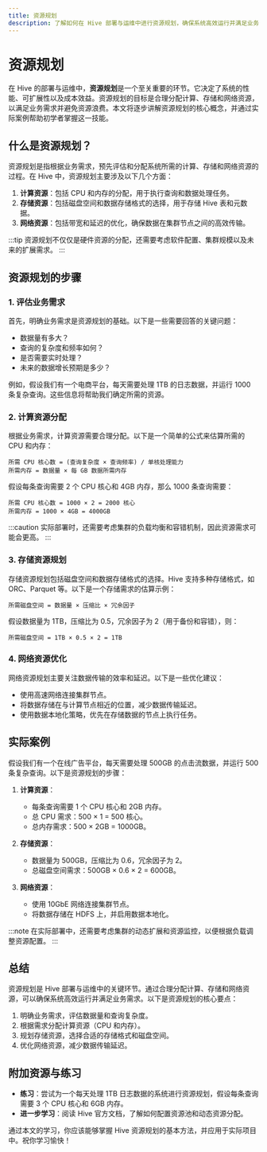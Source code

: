 ```yaml
---
title: 资源规划
description: 了解如何在 Hive 部署与运维中进行资源规划，确保系统高效运行并满足业务需求。
---
```


# 资源规划

在 Hive 的部署与运维中，**资源规划**是一个至关重要的环节。它决定了系统的性能、可扩展性以及成本效益。资源规划的目标是合理分配计算、存储和网络资源，以满足业务需求并避免资源浪费。本文将逐步讲解资源规划的核心概念，并通过实际案例帮助初学者掌握这一技能。

## 什么是资源规划？

资源规划是指根据业务需求，预先评估和分配系统所需的计算、存储和网络资源的过程。在 Hive 中，资源规划主要涉及以下几个方面：

1. **计算资源**：包括 CPU 和内存的分配，用于执行查询和数据处理任务。
2. **存储资源**：包括磁盘空间和数据存储格式的选择，用于存储 Hive 表和元数据。
3. **网络资源**：包括带宽和延迟的优化，确保数据在集群节点之间的高效传输。

:::tip
资源规划不仅仅是硬件资源的分配，还需要考虑软件配置、集群规模以及未来的扩展需求。
:::

## 资源规划的步骤

### 1. 评估业务需求

首先，明确业务需求是资源规划的基础。以下是一些需要回答的关键问题：

- 数据量有多大？
- 查询的复杂度和频率如何？
- 是否需要实时处理？
- 未来的数据增长预期是多少？

例如，假设我们有一个电商平台，每天需要处理 1TB 的日志数据，并运行 1000 条复杂查询。这些信息将帮助我们确定所需的资源。

### 2. 计算资源分配

根据业务需求，计算资源需要合理分配。以下是一个简单的公式来估算所需的 CPU 和内存：

```
所需 CPU 核心数 = (查询复杂度 × 查询频率) / 单核处理能力
所需内存 = 数据量 × 每 GB 数据所需内存
```

假设每条查询需要 2 个 CPU 核心和 4GB 内存，那么 1000 条查询需要：

```
所需 CPU 核心数 = 1000 × 2 = 2000 核心
所需内存 = 1000 × 4GB = 4000GB
```

:::caution
实际部署时，还需要考虑集群的负载均衡和容错机制，因此资源需求可能会更高。
:::

### 3. 存储资源规划

存储资源规划包括磁盘空间和数据存储格式的选择。Hive 支持多种存储格式，如 ORC、Parquet 等。以下是一个存储需求的估算示例：

```
所需磁盘空间 = 数据量 × 压缩比 × 冗余因子
```

假设数据量为 1TB，压缩比为 0.5，冗余因子为 2（用于备份和容错），则：

```
所需磁盘空间 = 1TB × 0.5 × 2 = 1TB
```

### 4. 网络资源优化

网络资源规划主要关注数据传输的效率和延迟。以下是一些优化建议：

- 使用高速网络连接集群节点。
- 将数据存储在与计算节点相近的位置，减少数据传输延迟。
- 使用数据本地化策略，优先在存储数据的节点上执行任务。

## 实际案例

假设我们有一个在线广告平台，每天需要处理 500GB 的点击流数据，并运行 500 条复杂查询。以下是资源规划的步骤：

1. **计算资源**：
   - 每条查询需要 1 个 CPU 核心和 2GB 内存。
   - 总 CPU 需求：500 × 1 = 500 核心。
   - 总内存需求：500 × 2GB = 1000GB。

2. **存储资源**：
   - 数据量为 500GB，压缩比为 0.6，冗余因子为 2。
   - 总磁盘空间需求：500GB × 0.6 × 2 = 600GB。

3. **网络资源**：
   - 使用 10GbE 网络连接集群节点。
   - 将数据存储在 HDFS 上，并启用数据本地化。

:::note
在实际部署中，还需要考虑集群的动态扩展和资源监控，以便根据负载调整资源配置。
:::

## 总结

资源规划是 Hive 部署与运维中的关键环节。通过合理分配计算、存储和网络资源，可以确保系统高效运行并满足业务需求。以下是资源规划的核心要点：

1. 明确业务需求，评估数据量和查询复杂度。
2. 根据需求分配计算资源（CPU 和内存）。
3. 规划存储资源，选择合适的存储格式和磁盘空间。
4. 优化网络资源，减少数据传输延迟。

## 附加资源与练习

- **练习**：尝试为一个每天处理 1TB 日志数据的系统进行资源规划，假设每条查询需要 3 个 CPU 核心和 6GB 内存。
- **进一步学习**：阅读 Hive 官方文档，了解如何配置资源池和动态资源分配。

通过本文的学习，你应该能够掌握 Hive 资源规划的基本方法，并应用于实际项目中。祝你学习愉快！